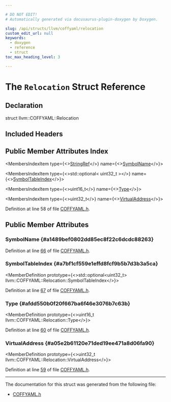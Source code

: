 ```yaml
---

# DO NOT EDIT!
# Automatically generated via docusaurus-plugin-doxygen by Doxygen.

slug: /api/structs/llvm/coffyaml/relocation
custom_edit_url: null
keywords:
  - doxygen
  - reference
  - struct
toc_max_heading_level: 3

---
```





# The `Relocation` Struct Reference

<DoxygenPage pluginConfig={pluginConfig}>



## Declaration

<CodeBlock>struct llvm::COFFYAML::Relocation</CodeBlock>

## Included Headers

<IncludesList>
<IncludesListItem
  filePath="llvm/ObjectYAML/COFFYAML.h"
  permalink="/docs/api/files/include/include/llvm/include/llvm/objectyaml/coffyaml-h"
  isLocal="true" />
</IncludesList>

## Public Member Attributes Index

<MembersIndex>

<MembersIndexItem
  type={<><a href="/docs/api/classes/llvm/stringref">StringRef</a></>}
  name={<><a href="#a1489bef0802dd85ec8f22c6dcdc88263">SymbolName</a></>}>
</MembersIndexItem>

<MembersIndexItem
  type={<>std::optional&lt; uint32&#95;t &gt;</>}
  name={<><a href="#a7bf1cf559e1effd8fcf9b5b7d3b3a5ca">SymbolTableIndex</a></>}>
</MembersIndexItem>

<MembersIndexItem
  type={<>uint16&#95;t</>}
  name={<><a href="#afdd550b0f20f667ba6f46e3076b7c63b">Type</a></>}>
</MembersIndexItem>

<MembersIndexItem
  type={<>uint32&#95;t</>}
  name={<><a href="#a05e2b61120e71ded19ee471a8d06fa90">VirtualAddress</a></>}>
</MembersIndexItem>

</MembersIndex>


Definition at line 58 of file <a href="/docs/api/files/include/include/llvm/include/llvm/objectyaml/coffyaml-h">COFFYAML.h</a>.

<SectionDefinition>

## Public Member Attributes

### SymbolName {#a1489bef0802dd85ec8f22c6dcdc88263}

<MemberDefinition
  prototype="StringRef llvm::COFFYAML::Relocation::SymbolName">

Definition at line <a href="/docs/api/files/include/include/llvm/include/llvm/objectyaml/coffyaml-h/#l00066">66</a> of file <a href="/docs/api/files/include/include/llvm/include/llvm/objectyaml/coffyaml-h">COFFYAML.h</a>.
</MemberDefinition>

### SymbolTableIndex {#a7bf1cf559e1effd8fcf9b5b7d3b3a5ca}

<MemberDefinition
  prototype={<>std::optional&lt;uint32&#95;t&gt; llvm::COFFYAML::Relocation::SymbolTableIndex</>}>

Definition at line <a href="/docs/api/files/include/include/llvm/include/llvm/objectyaml/coffyaml-h/#l00067">67</a> of file <a href="/docs/api/files/include/include/llvm/include/llvm/objectyaml/coffyaml-h">COFFYAML.h</a>.
</MemberDefinition>

### Type {#afdd550b0f20f667ba6f46e3076b7c63b}

<MemberDefinition
  prototype={<>uint16&#95;t llvm::COFFYAML::Relocation::Type</>}>

Definition at line <a href="/docs/api/files/include/include/llvm/include/llvm/objectyaml/coffyaml-h/#l00060">60</a> of file <a href="/docs/api/files/include/include/llvm/include/llvm/objectyaml/coffyaml-h">COFFYAML.h</a>.
</MemberDefinition>

### VirtualAddress {#a05e2b61120e71ded19ee471a8d06fa90}

<MemberDefinition
  prototype={<>uint32&#95;t llvm::COFFYAML::Relocation::VirtualAddress</>}>

Definition at line <a href="/docs/api/files/include/include/llvm/include/llvm/objectyaml/coffyaml-h/#l00059">59</a> of file <a href="/docs/api/files/include/include/llvm/include/llvm/objectyaml/coffyaml-h">COFFYAML.h</a>.
</MemberDefinition>

</SectionDefinition>

<hr/>

The documentation for this struct was generated from the following file:

<ul>
<li><a href="/docs/api/files/include/include/llvm/include/llvm/objectyaml/coffyaml-h">COFFYAML.h</a></li>
</ul>

</DoxygenPage>
